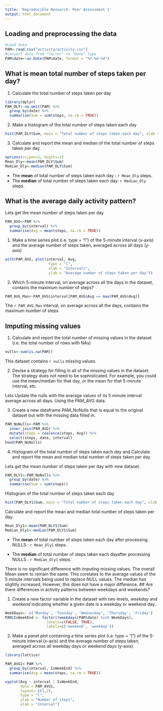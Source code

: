 ```yaml
---
title: 'Reproducible Research: Peer Assessment 1'
output: html_document
---
```


## Loading and preprocessing the data
```r
#Load data
PAM<-read.csv("activity/activity.csv")
#Convert date from "factor" to "Date" type
PAM$date<-as.Date(PAM$date, format = "%Y-%m-%d")

```

## What is mean total number of steps taken per day?

1. Calculate the total number of steps taken per day
```r
library(dplyr)
PAM_DLY<-na.omit(PAM) %>%
  group_by(date) %>%
  summarise(Sum = sum(steps, na.rm = TRUE))
```

2. Make a histogram of the total number of steps taken each day
```r
hist(PAM_DLY$Sum, main = "Total number of steps taken each day", xlab = "Total steps")
```

3. Calculate and report the mean and median of the total number of steps taken per day
```r
options(scipen=1, digits=2)
Mean_Dly<-mean(PAM_DLY$Sum)
Median_Dly<-median(PAM_DLY$Sum)
```

- The **mean** of total number of steps taken each day  : `r Mean_Dly` steps.
- The **median** of total number of steps taken each day: `r Median_Dly` steps.


## What is the average daily activity pattern?
Lets get the mean number of steps taken per day
```r
PAM_AVG<-PAM %>%
  group_by(interval) %>%
  summarise(Avg = mean(steps, na.rm = TRUE))
```

1. Make a time series plot (i.e. \color{red}{\verb|type = "l"|}type = "l") of the 5-minute interval (x-axis) and the average number of steps taken, averaged across all days (y-axis)

```r
with(PAM_AVG, plot(interval, Avg, 
                    type = "l",
                    xlab = "Intervals",
                    ylab = "Average number of steps taken per day"))
```

2. Which 5-minute interval, on average across all the days in the dataset, contains the maximum number of steps?
```r
PAM_AVG_Max<-PAM_AVG$interval[PAM_AVG$Avg == max(PAM_AVG$Avg)]
```

The `r PAM_AVG_Max` interval, on average across all the days, contains the maximum number of steps

## Imputing missing values
1. Calculate and report the total number of missing values in the dataset (i.e. the total number of rows with \color{red}{\verb|NA|}NAs)
```r
nulls<-sum(is.na(PAM))
```
This dataset contains `r nulls` missing values.

2. Devise a strategy for filling in all of the missing values in the dataset. The strategy does not need to be sophisticated. For example, you could use the mean/median for that day, or the mean for that 5-minute interval, etc.

Lets Update the nulls with the average values of its 5 minute interval average across all days. Using the PAM_AVG data.

3. Create a new dataframe PAM_NoNulls that is equal to the original dataset but with the missing data filled in.
```r
PAM_NoNulls<-PAM %>%
  inner_join(PAM_AVG) %>%
  mutate(steps = coalesce(steps, Avg)) %>%
  select(steps, date, interval)
head(PAM_NoNulls)
```

4. Histogram of the total number of steps taken each day and Calculate and report the mean and median total number of steps taken per day.

Lets get the mean number of steps taken per day with new dataset.
```r
PAM_DLY1<-PAM_NoNulls %>%
  group_by(date) %>%
  summarise(Sum = sum(steps))
```

Histogram of the total number of steps taken each day
```r
hist(PAM_DLY1$Sum, main = "Total number of steps taken each day", xlab = "Total steps")
```

Calculate and report the mean and median total number of steps taken per day.
```r

Mean_Dly1<-mean(PAM_DLY1$Sum)
Median_Dly1<-median(PAM_DLY1$Sum)
```

- The **mean** of total number of steps taken each day after processing NULLS  : `r Mean_Dly1` steps.

- The **median** of total number of steps taken each dayafter processing NULLS : `r Median_Dly1` steps.

There is no significant difference with imputing missing values. The overall Mean seem to remain the same. This corelates to the average values of the 5 minute intervals being used to replace NULL values. The median has slightly increased, However, this does not have a major difference.
## Are there differences in activity patterns between weekdays and weekends?

1. Create a new factor variable in the dataset with two levels, *weekday* and *weekend* indicating whether a given date is a weekday or weekend day.

```r
WeekDays<- c('Monday', 'Tuesday', 'Wednesday', 'Thursday', 'Friday')
PAM$IsWeekEnd <- factor((weekdays(PAM$date) %in% WeekDays), 
                   levels=c(FALSE, TRUE), 
                   labels=c('weekend', 'weekday'))
```

2. Make a panel plot containing a time series plot (i.e. \color{red}{\verb|type = "l"|}type = "l") of the 5-minute interval (x-axis) and the average number of steps taken, averaged across all weekday days or weekend days (y-axis).

```r
library(lattice)

PAM_AVG1<-PAM %>%
  group_by(interval, IsWeekEnd) %>%
  summarise(Avg = mean(steps, na.rm = TRUE))

xyplot(Avg ~ interval | IsWeekEnd, 
       data = PAM_AVG1,
       layout= c(1,2),
       type = "l",
       ylab = "Number of steps",
       xlab = "Interval")
```
